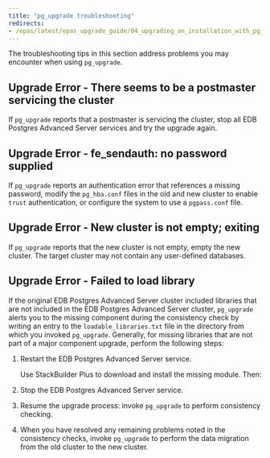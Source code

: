 ```yaml
---
title: "pg_upgrade troubleshooting"
redirects:
- /epas/latest/epas_upgrade_guide/04_upgrading_an_installation_with_pg_upgrade/05_pg_upgrade_troubleshooting/
---
```


The troubleshooting tips in this section address problems you may encounter when using `pg_upgrade`.

## Upgrade Error - There seems to be a postmaster servicing the cluster

If `pg_upgrade` reports that a postmaster is servicing the cluster, stop all EDB Postgres Advanced Server services and try the upgrade again.

## Upgrade Error - fe_sendauth: no password supplied

If `pg_upgrade` reports an authentication error that references a missing password,  modify the `pg_hba.conf` files in the old and new cluster to enable `trust` authentication, or configure the system to use a `pgpass.conf` file.

## Upgrade Error - New cluster is not empty; exiting

If `pg_upgrade` reports that the new cluster is not empty, empty the new cluster. The target cluster may not contain any user-defined databases.

## Upgrade Error - Failed to load library

If the original EDB Postgres Advanced Server cluster included libraries that are not included in the EDB Postgres Advanced Server cluster, `pg_upgrade` alerts you to the missing component during the consistency check by writing an entry to the `loadable_libraries.txt` file in the directory from which you invoked `pg_upgrade`. Generally, for missing libraries that are not part of a major component upgrade, perform the following steps:

1.  Restart the EDB Postgres Advanced Server service.

    Use StackBuilder Plus to download and install the missing module. Then:

2.  Stop the EDB Postgres Advanced Server service.

3.  Resume the upgrade process: invoke `pg_upgrade` to perform consistency checking.

4.  When you have resolved any remaining problems noted in the consistency checks, invoke `pg_upgrade` to perform the data migration from the old cluster to the new cluster.
